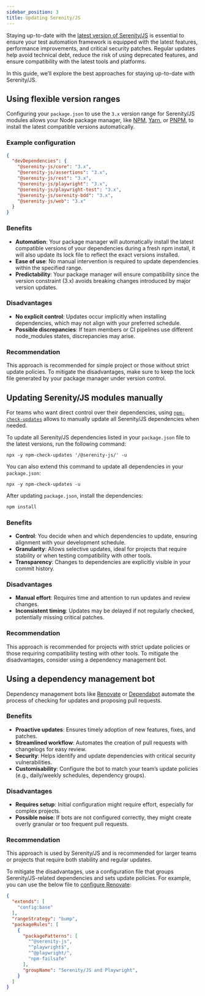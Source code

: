 ```yaml
---
sidebar_position: 3
title: Updating Serenity/JS
---
```



Staying up-to-date with the [latest version of Serenity/JS](/releases/) is essential to ensure your test automation framework is equipped with the latest features,
performance improvements, and critical security patches.
Regular updates help avoid technical debt, reduce the risk of using deprecated features, and ensure compatibility with the latest tools and platforms.

In this guide, we’ll explore the best approaches for staying up-to-date with Serenity/JS.

## Using flexible version ranges

Configuring your `package.json` to use the `3.x` version range for Serenity/JS modules allows your Node package manager, like
[NPM](https://nodejs.org/en/learn/getting-started/an-introduction-to-the-npm-package-manager),
[Yarn](https://classic.yarnpkg.com/lang/en/docs/install/),
or [PNPM](https://pnpm.io/), to install the latest compatible versions automatically.

### Example configuration

```json title="package.json"
{
  "devDependencies": {
    "@serenity-js/core": "3.x",
    "@serenity-js/assertions": "3.x",
    "@serenity-js/rest": "3.x",
    "@serenity-js/playwright": "3.x",
    "@serenity-js/playwright-test": "3.x",
    "@serenity-js/serenity-bdd": "3.x",
    "@serenity-js/web": "3.x"
  }
}
```

### Benefits

- **Automation**: Your package manager will automatically install the latest compatible versions of your dependencies during a fresh npm install,
  it will also update its lock file to reflect the exact versions installed.
- **Ease of use**: No manual intervention is required to update dependencies within the specified range.
- **Predictability**: Your package manager will ensure compatibility since the version constraint (3.x) avoids breaking changes introduced by major version updates.

### Disadvantages

- **No explicit control**: Updates occur implicitly when installing dependencies, which may not align with your preferred schedule.
- **Possible discrepancies**: If team members or CI pipelines use different node_modules states, discrepancies may arise.

### Recommendation

This approach is recommended for simple project or those without strict update policies.
To mitigate the disadvantages, make sure to keep the lock file generated by your package manager under version control.

## Updating Serenity/JS modules manually

For teams who want direct control over their dependencies, using [`npm-check-updates`](https://www.npmjs.com/package/npm-check-updates)
allows to manually update all Serenity/JS dependencies when needed.

To update all Serenity/JS dependencies listed in your `package.json` file to the latest versions, run the following command:

```npm
npx -y npm-check-updates '/@serenity-js/' -u
```

You can also extend this command to update all dependencies in your `package.json`:

```npm
npx -y npm-check-updates -u
```

After updating `package.json`, install the dependencies:

```sh npm2yarn
npm install
```

### Benefits

- **Control**: You decide when and which dependencies to update, ensuring alignment with your development schedule.
- **Granularity**: Allows selective updates, ideal for projects that require stability or when testing compatibility with other tools.
- **Transparency**: Changes to dependencies are explicitly visible in your commit history.

### Disadvantages

- **Manual effort**: Requires time and attention to run updates and review changes.
- **Inconsistent timing**: Updates may be delayed if not regularly checked, potentially missing critical patches.

### Recommendation

This approach is recommended for projects with strict update policies or those requiring compatibility testing with other tools.
To mitigate the disadvantages, consider using a dependency management bot.

## Using a dependency management bot

Dependency management bots like [Renovate](https://docs.renovatebot.com/) or [Dependabot](https://docs.github.com/en/code-security/getting-started/dependabot-quickstart-guide) automate
the process of checking for updates and proposing pull requests.

### Benefits

- **Proactive updates**: Ensures timely adoption of new features, fixes, and patches.
- **Streamlined workflow**: Automates the creation of pull requests with changelogs for easy review.
- **Security**: Helps identify and update dependencies with critical security vulnerabilities.
- **Customisability**: Configure the bot to match your team’s update policies (e.g., daily/weekly schedules, dependency groups).

### Disadvantages

- **Requires setup**: Initial configuration might require effort, especially for complex projects.
- **Possible noise**: If bots are not configured correctly, they might create overly granular or too frequent pull requests.

### Recommendation

This approach is used by Serenity/JS and is recommended for larger teams or projects that require both stability and regular updates.

To mitigate the disadvantages, use a configuration file that groups Serenity/JS-related dependencies and sets update policies.
For example, you can use the below file to [configure Renovate](https://docs.renovatebot.com/configuration-options/):

```json title="renovate.json"
{
  "extends": [
    "config:base"
  ],
  "rangeStrategy": "bump",
  "packageRules": [
    {
      "packagePatterns": [
        "^@serenity-js",
        "^playwright$",
        "^@playwright/",
        "npm-failsafe"
      ],
      "groupName": "Serenity/JS and Playwright",
    }
  ]
}
```

